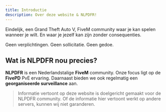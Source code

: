 ```yaml
---
title: Introductie
description: Over deze website & NLPDFR!
---
```


Eindelijk, een Grand Theft Auto V, FiveM community waar je kan spelen wanneer je wilt. En waar je jezelf kan zijn zonder consequenties.

Geen verplichtingen. Geen sollicitatie. Geen gedoe.

## Wat is NLPDFR nou precies?

**NLPDFR** is een Nederlandstalige **FiveM** community. Onze focus ligt op de **FivePD** PvE ervaring. Daarnaast bieden we ook regelmatig een **georganiseerde surveillance** aan.





> Informatie vertoont op deze website is doelgericht gemaakt voor de NLPDFR community. Of de informatie hier vertoont werkt op andere servers, kunnen wij niet garanderen. 